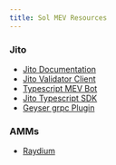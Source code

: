 ```yaml
---
title: Sol MEV Resources
---
```


### Jito

- [Jito Documentation](https://jito-labs.gitbook.io/mev/searcher-services/geyser-and-rpc)
- [Jito Validator Client](https://github.com/jito-foundation/jito-solana)
- [Typescript MEV Bot](https://github.com/jito-labs/mev-bot/tree/master)
- [Jito Typescript SDK](https://github.com/jito-labs/jito-ts)
- [Geyser grpc Plugin](https://github.com/jito-foundation/geyser-grpc-plugin)

### AMMs

- [Raydium](https://docs.raydium.io/raydium/protocol/developers)